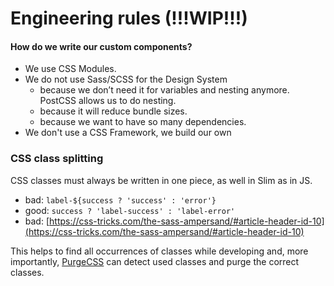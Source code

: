 
<Meta title="Development/Engineering Rules" />

# Engineering rules (!!!WIP!!!)

#### How do we write our custom components?

- We use CSS Modules.
- We do not use Sass/SCSS for the Design System
  - because we don’t need it for variables and nesting anymore. PostCSS allows us to do nesting.
  - because it will reduce bundle sizes.
  - because we want to have so many dependencies.
- We don't use a CSS Framework, we build our own

### CSS class splitting

CSS classes must always be written in one piece, as well in Slim as in JS.

- bad: `label-${success ? 'success' : 'error'}`
- good: `success ? 'label-success' : 'label-error'`
- bad: [https://css-tricks.com/the-sass-ampersand/#article-header-id-10](https://css-tricks.com/the-sass-ampersand/#article-header-id-10)

This helps to find all occurrences of classes while developing and, more importantly, [PurgeCSS](https://purgecss.com/) can detect used classes and purge the correct classes.
